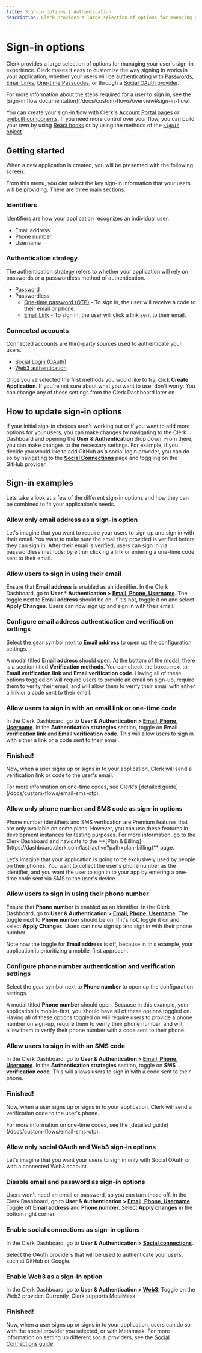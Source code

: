 ```yaml
---
title: Sign-in options | Authentication
description: Clerk provides a large selection of options for managing your user's sign-in experience.
---
```


# Sign-in options

Clerk provides a large selection of options for managing your user's sign-in experience. Clerk makes it easy to customize the way signing in works in your application, whether your users will be authenticating with [Passwords](/docs/custom-flows/email-password), [Email Links](/docs/custom-flows/email-links), [One-time Passcodes](/docs/custom-flows/email-sms-otp), or through a [Social OAuth provider](/docs/authentication/social-connections/overview).

<Callout type="info">
  For more information about the steps required for a user to sign in, see the [sign-in flow documentation](/docs/custom-flows/overview#sign-in-flow).
</Callout>

You can create your sign-in flow with Clerk's [Account Portal pages](/docs/account-portal/overview) or [prebuilt components](/docs/components/overview). If you need more control over your flow, you can build your own by using [React hooks](/docs/custom-flows/use-sign-up) or by using the methods of the [`SignIn` object](/docs/references/javascript/sign-in/sign-in).

## Getting started

When a new application is created, you will be presented with the following screen:

<Images 
width={1879}
height={1373}
src="/docs/images/setup-clerk/create-sign-in-comp.png"
alt="An interactive builder for customizing your <SignIn /> component, which includes choosing identifiers and social login options."
/>

From this menu, you can select the key sign-in information that your users will be providing. There are three main sections:

### Identifiers

Identifiers are how your application recognizes an individual user.

- Email address
- Phone number
- Username

### Authentication strategy

The authentication strategy refers to whether your application will rely on passwords or a passwordless method of authentication.

- [Password](/docs/custom-flows/email-password)
- Passwordless
  - [One-time password (OTP)](/docs/custom-flows/email-sms-otp) - To sign in, the user will receive a code to their email or phone.
  - [Email Link](/docs/custom-flows/email-links) - To sign in, the user will click a link sent to their email.

### Connected accounts

Connected accounts are third-party sources used to authenticate your users.

- [Social Login (OAuth)](/docs/authentication/social-connections/oauth)
- [Web3 authentication](/docs/users/web3)

Once you've selected the first methods you would like to try, click **Create Application**. If you're not sure about what you want to use, don't worry. You can change any of these settings from the Clerk Dashboard later on.

## How to update sign-in options

If your initial sign-in choices aren't working out or if you want to add more options for your users, you can make changes by navigating to the Clerk Dashboard and opening the **User & Authentication** drop down. From there, you can make changes to the necessary settings. For example, if you decide you would like to add GitHub as a social login provider, you can do so by navigating to the [**Social Connections**](https://dashboard.clerk.com/last-active?path=user-authentication/social-connections) page and toggling on the GitHub provider.

## Sign-in examples

Lets take a look at a few of the different sign-in options and how they can be combined to fit your application's needs.

### Allow only email address as a sign-in option

Let's imagine that you want to require your users to sign up and sign in with their email. You want to make sure the email they provided is verified before they can sign in. After their email is verified, users can sign in via passwordless methods: by either clicking a link or entering a one-time code sent to their email.

<Steps>

### Allow users to sign in using their email

Ensure that **Email address** is enabled as an identifier. In the Clerk Dashboard, go to **User * Authentication > [Email, Phone, Username](https://dashboard.clerk.com/last-active?path=user-authentication/email-phone-username)**. The toggle next to **Email address** should be on. If it's not, toggle it on and select **Apply Changes**. Users can now sign up and sign in with their email.

### Configure email address authentication and verification settings

Select the gear symbol next to **Email address** to open up the configuration settings. 

A modal titled **Email address** should open. At the bottom of the modal, there is a section titled **Verification methods**. You can check the boxes next to **Email verification link** and **Email verification code**. Having all of these options toggled on will require users to provide an email on sign-up, require them to verify their email, and will allow them to verify their email with either a link or a code sent to their email.

### Allow users to sign in with an email link or one-time code

In the Clerk Dashboard, go to **User & Authentication > [Email, Phone, Username](https://dashboard.clerk.com/last-active?path=user-authentication/email-phone-username)**. In the **Authentication strategies** section, toggle on **Email verification link** and **Email verification code**. This will allow users to sign in with either a link or a code sent to their email.

<Images 
width={3024}
height={1652}
src="/docs/images/authentication/email-address-verification.webp"
alt="The 'Authentication strategies' section under 'Email, Phone, Username' tab with a purple arrow marked '1' pointing to the 'Email verification link' toggle and a purple arrow marked '2' pointing to the 'Email verification code' toggle. Both are toggled on. There is a purple arrow marked '3' pointing to the 'Apply changes' button."
/>

### Finished!

Now, when a user signs up or signs in to your application, Clerk will send a verification link or code to the user's email.

<Callout type="info">
  For more information on one-time codes, see Clerk's [detailed guide](/docs/custom-flows/email-sms-otp).
</Callout>

</Steps>

### Allow only phone number and SMS code as sign-in options

<Callout>
  Phone number identifiers and SMS verification are Premium features that are only available on some plans. However, you can use these features in development instances for testing purposes. For more information, go to the Clerk Dashboard and navigate to the **[Plan & Billing](https://dashboard.clerk.com/last-active?path=plan-billing)** page.
</Callout>

Let's imagine that your application is going to be exclusively used by people on their phones. You want to collect the user's phone number as the identifier, and you want the user to sign in to your app by entering a one-time code sent via SMS to the user's device.

<Steps>

### Allow users to sign in using their phone number

Ensure that **Phone number** is enabled as an identifier. In the Clerk Dashboard, go to **User & Authentication > [Email, Phone, Username](https://dashboard.clerk.com/last-active?path=user-authentication/email-phone-username)**. The toggle next to **Phone number** should be on. If it's not, toggle it on and select **Apply Changes**. Users can now sign up and sign in with their phone number.

Note how the toggle for **Email address** is off, because in this example, your application is prioritizing a mobile-first approach.

### Configure phone number authentication and verification settings

Select the gear symbol next to **Phone number** to open up the configuration settings. 

A modal titled **Phone number** should open. Because in this example, your application is mobile-first, you should have all of these options toggled on. Having all of these options toggled on will require users to provide a phone number on sign-up, require them to verify their phone number, and will allow them to verify their phone number with a code sent to their phone.

### Allow users to sign in with an SMS code

In the Clerk Dashboard, go to **User & Authentication > [Email, Phone, Username](https://dashboard.clerk.com/last-active?path=user-authentication/email-phone-username)**. In the **Authentication strategies** section, toggle on **SMS verification code**. This will allows users to sign in with a code sent to their phone.

<Images 
width={3024}
height={1652}
src="/docs/images/authentication/sms-verification.webp"
alt="The 'Authentication strategies' section under 'Email, Phone, Username' tab with a purple arrow marked '1' pointing to the 'SMS Verifcation Code' toggle, toggled on. There is a purple arrow marked '2' pointing to the 'Apply changes' button."
/>

### Finished!

Now, when a user signs up or signs in to your application, Clerk will send a verification code to the user's phone.

<Callout type="info">
  For more information on one-time codes, see the [detailed guide](/docs/custom-flows/email-sms-otp).
</Callout>

</Steps>

### Allow only social OAuth and Web3 sign-in options

Let's imagine that you want your users to sign in only with Social OAuth or with a connected Web3 account.

<Steps>

### Disable email and password as sign-in options

Users won't need an email or password, so you can turn those off. In the Clerk Dashboard, go to **User & Authentication > [Email, Phone, Username](https://dashboard.clerk.com/last-active?path=user-authentication/email-phone-username)**.  Toggle off **Email address** and **Phone number**. Select **Apply changes** in the bottom right corner.

### Enable social connections as sign-in options
 
In the Clerk Dashboard, go to **User & Authentication > [Social connections](https://dashboard.clerk.com/last-active?path=user-authentication/social-connections)**.

Select the OAuth providers that will be used to authenticate your users, such at GitHub or Google.

### Enable Web3 as a sign-in option

In the Clerk Dashboard, go to **User & Authentication > [Web3](https://dashboard.clerk.com/last-active?path=user-authentication/web3)**.
Toggle on the Web3 provider. Currently, Clerk supports MetaMask.

### Finished!

Now, when a user signs up or signs in to your application, users can do so with the social provider you selected, or with Metamask. For more information on setting up different social providers, see the [Social Connections guide](/docs/authentication/social-connections/overview).

</Steps>
